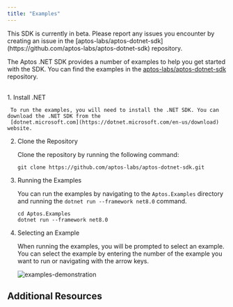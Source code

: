```yaml
---
title: "Examples"
---
```


<Aside type="caution" emoji="❗">
  This SDK is currently in beta. Please report any issues you encounter by
  creating an issue in the
  [aptos-labs/aptos-dotnet-sdk](https://github.com/aptos-labs/aptos-dotnet-sdk)
  repository.
</Aside>

The Aptos .NET SDK provides a number of examples to help you get started with the SDK. You can find the examples in the
[aptos-labs/aptos-dotnet-sdk](https://github.com/aptos-labs/aptos-dotnet-sdk) repository.

<br />


<LinkCard href="https://github.com/aptos-labs/aptos-dotnet-sdk/tree/main/Aptos.Examples" title="Aptos .NET SDK Examples" description="Example applications for the .NET SDK." target="_blank" />

<Steps>
  1. Install .NET

     To run the examples, you will need to install the .NET SDK. You can download the .NET SDK from the
     [dotnet.microsoft.com](https://dotnet.microsoft.com/en-us/download) website.

  2. Clone the Repository

     Clone the repository by running the following command:

     ```shellscript
     git clone https://github.com/aptos-labs/aptos-dotnet-sdk.git
     ```

  3. Running the Examples

     You can run the examples by navigating to the `Aptos.Examples` directory and running the
     `dotnet run --framework net8.0` command.

     ```shellscript
     cd Aptos.Examples
     dotnet run --framework net8.0
     ```

  4. Selecting an Example

     When running the examples, you will be prompted to select an example. You can select the example by
     entering the number of the example you want to run or navigating with the arrow keys.

     ![examples-demonstration](https://i.imgur.com/YS140Zb.png)
</Steps>

## Additional Resources

<CardGrid>
  <LinkCard href="/ja/build/sdks/dotnet-sdk/getting-started" title="Getting Started" description="Begin developing using the Aptos .NET SDK." />

  <LinkCard href="https://aptos-labs.github.io/aptos-dotnet-sdk/" title="Full API Reference" description="The full API reference for the Aptos .NET SDK." target="_blank" />
</CardGrid>
